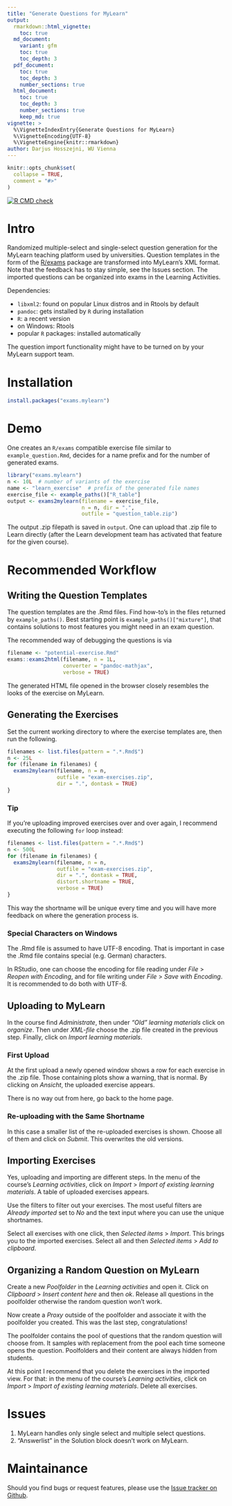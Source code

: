 ```yaml
---
title: "Generate Questions for MyLearn"
output:
  rmarkdown::html_vignette:
    toc: true
  md_document:
    variant: gfm
    toc: true
    toc_depth: 3
  pdf_document:
    toc: true
    toc_depth: 3
    number_sections: true
  html_document:
    toc: true
    toc_depth: 3
    number_sections: true
    keep_md: true
vignette: >
  %\VignetteIndexEntry{Generate Questions for MyLearn}
  %\VignetteEncoding{UTF-8}
  %\VignetteEngine{knitr::rmarkdown}
author: Darjus Hosszejni, WU Vienna
---
```


```r
knitr::opts_chunk$set(
  collapse = TRUE,
  comment = "#>"
)
```

<!-- badges: start -->
[![R CMD check](https://github.com/hdarjus/exams.mylearn/workflows/R-CMD-check/badge.svg)](https://github.com/hdarjus/exams.mylearn/actions)
<!-- badges: end -->

# Intro

Randomized multiple-select and single-select question generation for the MyLearn teaching platform used by universities.
Question templates in the form of the [R/exams](http://www.r-exams.org/) package are transformed into MyLearn's XML format.
Note that the feedback has to stay simple, see the Issues section.
The imported questions can be organized into exams in the Learning Activities.

Dependencies:

* `libxml2`: found on popular Linux distros and in Rtools by default
* `pandoc`: gets installed by `R` during installation
* `R`: a recent version
* on Windows: Rtools
* popular `R` packages: installed automatically

The question import functionality might have to be turned on by your MyLearn support team.

# Installation

```r
install.packages("exams.mylearn")
```

# Demo

One creates an `R/exams` compatible exercise file similar to `example_question.Rmd`, decides for a name prefix and for the number of generated exams.

```r
library("exams.mylearn")
n <- 10L  # number of variants of the exercise
name <- "learn_exercise"  # prefix of the generated file names
exercise_file <- example_paths()["R_table"]
output <- exams2mylearn(filename = exercise_file,
                        n = n, dir = ".",
                        outfile = "question_table.zip")
```

The output .zip filepath is saved in `output`.
One can upload that .zip file to Learn directly (after the Learn development team has activated that feature for the given course).

# Recommended Workflow

## Writing the Question Templates

The question templates are the .Rmd files.
Find how-to's in the files returned by `example_paths()`.
Best starting point is `example_paths()["mixture"]`, that contains solutions to most features you might need in an exam question.

The recommended way of debugging the questions is via
```r
filename <- "potential-exercise.Rmd"
exams::exams2html(filename, n = 1L,
                  converter = "pandoc-mathjax",
                  verbose = TRUE)
```
The generated HTML file opened in the browser closely resembles the looks of the exercise on MyLearn.

## Generating the Exercises

Set the current working directory to where the exercise templates are, then run the following.
```r
filenames <- list.files(pattern = ".*.Rmd$")
n <- 25L
for (filename in filenames) {
  exams2mylearn(filename, n = n,
                outfile = "exam-exercises.zip",
                dir = ".", dontask = TRUE)
}
```

### Tip

If you're uploading improved exercises over and over again, I recommend executing the following `for` loop instead:
```r
filenames <- list.files(pattern = ".*.Rmd$")
n <- 500L
for (filename in filenames) {
  exams2mylearn(filename, n = n,
                outfile = "exam-exercises.zip",
                dir = ".", dontask = TRUE,
                distort.shortname = TRUE,
                verbose = TRUE)
}
```

This way the shortname will be unique every time and you will have more feedback on where the generation process is.

### Special Characters on Windows

The .Rmd file is assumed to have UTF-8 encoding.
That is important in case the .Rmd file contains special (e.g. German) characters.

In RStudio, one can choose the encoding for file reading under _File_ > _Reopen with Encoding_, and for file writing under _File_ > _Save with Encoding_.
It is recommended to do both with UTF-8.

## Uploading to MyLearn

In the course find _Administrate_, then under _"Old" learning materials_ click on _organize_.
Then under _XML-file_ choose the .zip file created in the previous step.
Finally, click on _Import learning materials_.

### First Upload

At the first upload a newly opened window shows a row for each exercise in the .zip file.
Those containing plots show a warning, that is normal.
By clicking on _Ansicht_, the uploaded exercise appears.

There is no way out from here, go back to the home page.

### Re-uploading with the Same Shortname

In this case a smaller list of the re-uploaded exercises is shown.
Choose all of them and click on _Submit_.
This overwrites the old versions.

## Importing Exercises

Yes, uploading and importing are different steps.
In the menu of the course's _Learning activities_, click on _Import_ > _Import of existing learning materials_.
A table of uploaded exercises appears.

Use the filters to filter out your exercises.
The most useful filters are _Already imported_ set to _No_ and the text input where you can use the unique shortnames.

Select all exercises with one click, then _Selected items_ > _Import_.
This brings you to the imported exercises.
Select all and then _Selected items_ > _Add to clipboard_.

## Organizing a Random Question on MyLearn

Create a new _Poolfolder_ in the _Learning activities_ and open it.
Click on _Clipboard_ > _Insert content here_ and then _ok_.
Release all questions in the poolfolder otherwise the random question won't work.

Now create a _Proxy_ outside of the poolfolder and associate it with the poolfolder you created.
This was the last step, congratulations!

The poolfolder contains the pool of questions that the random question will choose from.
It samples with replacement from the pool each time someone opens the question.
Poolfolders and their content are always hidden from students.

At this point I recommend that you delete the exercises in the imported view.
For that: in the menu of the course's _Learning activities_, click on _Import_ > _Import of existing learning materials_.
Delete all exercises.

# Issues

1. MyLearn handles only single select and multiple select questions.
2. "Answerlist" in the Solution block doesn't work on MyLearn.

# Maintainance

Should you find bugs or request features, please use the [Issue tracker on Github](https://github.com/hdarjus/exams.mylearn/issues).
